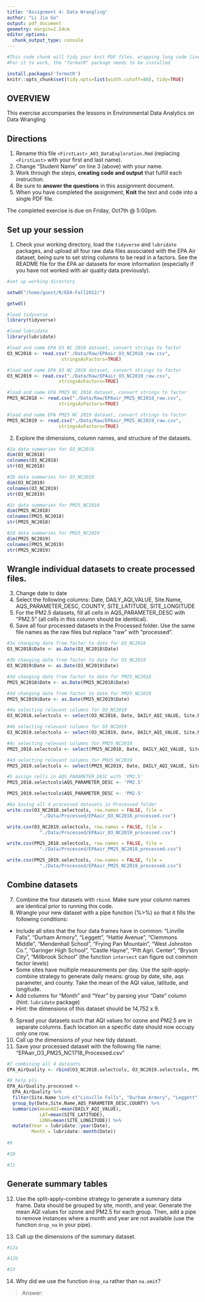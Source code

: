 ```yaml
---
title: "Assignment 4: Data Wrangling"
author: "Li Jia Go"
output: pdf_document
geometry: margin=2.54cm
editor_options: 
  chunk_output_type: console
---
```


```r
#This code chunk will tidy your knit PDF files, wrapping long code lines
#For it to work, the "formatR" package needs to be installed

install.packages('formatR')
knitr::opts_chunk$set(tidy.opts=list(width.cutoff=80), tidy=TRUE)
```

## OVERVIEW

This exercise accompanies the lessons in Environmental Data Analytics on Data Wrangling 

## Directions
1.  Rename this file `<FirstLast>_A03_DataExploration.Rmd` (replacing `<FirstLast>` with your first and last name).
2. Change "Student Name" on line 3 (above) with your name.
3. Work through the steps, **creating code and output** that fulfill each instruction.
4. Be sure to **answer the questions** in this assignment document.
5. When you have completed the assignment, **Knit** the text and code into a single PDF file.

The completed exercise is due on Friday, Oct7th @ 5:00pm.

## Set up your session 
1. Check your working directory, load the `tidyverse` and `lubridate` packages, and upload all four raw data files associated with the EPA Air dataset, being sure to set string columns to be read in a factors. See the README file for the EPA air datasets for more information (especially if you have not worked with air quality data previously). 

```r
#set up working directory

setwd("/home/guest/R/EDA-Fall2022/")

getwd()

#load tidyverse
library(tidyverse)

#load lubridate
library(lubridate)

#load and name EPA O3 NC 2018 dataset, convert strings to factor
O3_NC2018 <- read.csv("./Data/Raw/EPAair_O3_NC2018_raw.csv", 
                    stringsAsFactors=TRUE) 

#load and name EPA O3 NC 2019 dataset, convert strings to factor
O3_NC2019 <- read.csv("./Data/Raw/EPAair_O3_NC2019_raw.csv", 
                   stringsAsFactors=TRUE)

#load and name EPA PM25 NC 2018 dataset, convert strings to factor
PM25_NC2018 <- read.csv("./Data/Raw/EPAair_PM25_NC2018_raw.csv", 
                   stringsAsFactors=TRUE)

#load and name EPA PM25 NC 2019 dataset, convert strings to factor
PM25_NC2019 <- read.csv("./Data/Raw/EPAair_PM25_NC2019_raw.csv", 
                   stringsAsFactors=TRUE)
```

2. Explore the dimensions, column names, and structure of the datasets. 

```r
#2a data summaries for O3_NC2018 
dim(O3_NC2018) 
colnames(O3_NC2018)
str(O3_NC2018)

#2b data summaries for O3_NC2019 
dim(O3_NC2019) 
colnames(O3_NC2019)
str(O3_NC2019)

#2c data summaries for PM25_NC2018 
dim(PM25_NC2018) 
colnames(PM25_NC2018)
str(PM25_NC2018)

#2d data summaries for PM25_NC2019 
dim(PM25_NC2019) 
colnames(PM25_NC2019)
str(PM25_NC2019)


```

## Wrangle individual datasets to create processed files.
3. Change date to date
4. Select the following columns: Date, DAILY_AQI_VALUE, Site.Name, AQS_PARAMETER_DESC, COUNTY, SITE_LATITUDE, SITE_LONGITUDE
5. For the PM2.5 datasets, fill all cells in AQS_PARAMETER_DESC with "PM2.5" (all cells in this column should be identical).
6. Save all four processed datasets in the Processed folder. Use the same file names as the raw files but replace "raw" with "processed".

```r
#3a changing date from factor to date for O3_NC2018
O3_NC2018$Date <- as.Date(O3_NC2018$Date)

#3b changing date from factor to date for O3_NC2019
O3_NC2019$Date <- as.Date(O3_NC2019$Date)

#3d changing date from factor to date for PM25_NC2018
PM25_NC2018$Date <- as.Date(PM25_NC2018$Date)

#3d changing date from factor to date for PM25_NC2019
PM25_NC2019$Date <- as.Date(PM25_NC2019$Date)

#4a selecting relevant columns for O3_NC2018
O3_NC2018.selectcols <- select(O3_NC2018, Date, DAILY_AQI_VALUE, Site.Name, AQS_PARAMETER_DESC, COUNTY:SITE_LONGITUDE)

#4b selecting relevant columns for O3_NC2019
O3_NC2019.selectcols <- select(O3_NC2019, Date, DAILY_AQI_VALUE, Site.Name, AQS_PARAMETER_DESC, COUNTY:SITE_LONGITUDE)

#4c selecting relevant columns for PM25_NC2018
PM25_2018.selectcols <- select(PM25_NC2018, Date, DAILY_AQI_VALUE, Site.Name, AQS_PARAMETER_DESC, COUNTY:SITE_LONGITUDE)

#4d selecting relevant columns for PM25_NC2019
PM25_2019.selectcols <- select(PM25_NC2019, Date, DAILY_AQI_VALUE, Site.Name, AQS_PARAMETER_DESC, COUNTY:SITE_LONGITUDE)

#5 assign cells in AQS_PARAMETER_DESC with 'PM2.5'
PM25_2018.selectcols$AQS_PARAMETER_DESC <- 'PM2.5'

PM25_2019.selectcols$AQS_PARAMETER_DESC <- 'PM2.5'

#6a Saving all 4 processed datasets in Processed folder
write.csv(O3_NC2018.selectcols, row.names = FALSE, file =
            "./Data/Processed/EPAair_O3_NC2018_processed.csv")

write.csv(O3_NC2019.selectcols, row.names = FALSE, file =
            "./Data/Processed/EPAair_O3_NC2019_processed.csv")

write.csv(PM25_2018.selectcols, row.names = FALSE, file =
            "./Data/Processed/EPAair_PM25_NC2018_processed.csv")

write.csv(PM25_2019.selectcols, row.names = FALSE, file =
            "./Data/Processed/EPAair_PM25_NC2019_processed.csv")
```

## Combine datasets
7. Combine the four datasets with `rbind`. Make sure your column names are identical prior to running this code. 
8. Wrangle your new dataset with a pipe function (%>%) so that it fills the following conditions: 

* Include all sites that the four data frames have in common: "Linville Falls", "Durham Armory", "Leggett", "Hattie Avenue", "Clemmons Middle", "Mendenhall School", "Frying Pan Mountain", "West Johnston Co.", "Garinger High School", "Castle Hayne", "Pitt Agri. Center", "Bryson City", "Millbrook School" (the function `intersect` can figure out common factor levels)
* Some sites have multiple measurements per day. Use the split-apply-combine strategy to generate daily means: group by date, site, aqs parameter, and county. Take the mean of the AQI value, latitude, and longitude.
* Add columns for "Month" and "Year" by parsing your "Date" column (hint: `lubridate` package)
* Hint: the dimensions of this dataset should be 14,752 x 9.

9. Spread your datasets such that AQI values for ozone and PM2.5 are in separate columns. Each location on a specific date should now occupy only one row.
10. Call up the dimensions of your new tidy dataset.
11. Save your processed dataset with the following file name: "EPAair_O3_PM25_NC1718_Processed.csv"

```r

#7 combining all 4 datasets
EPA_AirQuality <- rbind(O3_NC2018.selectcols, O3_NC2019.selectcols, PM25_2018.selectcols, PM25_2019.selectcols)

#8 help pls 
EPA_AirQuality.processed <- 
  EPA_AirQuality %>%
  filter(Site.Name %in% c("Linville Falls", "Durham Armory", "Leggett", "Hattie Avenue", "Clemmons Middle", "Mendenhall School", "Frying Pan Mountain", "West Johnston Co.", "Garinger High School", "Castle Hayne", "Pitt Agri. Center", "Bryson City", "Millbrook School")) %>%
  group_by(Date,Site.Name,AQS_PARAMETER_DESC,COUNTY) %>%
  summarize(meanAQI=mean(DAILY_AQI_VALUE),
            LAT=mean(SITE_LATITUDE),
            LONG=mean(SITE_LONGITUDE)) %>%
  mutate(Year = lubridate::year(Date),
         Month = lubridate::month(Date))
        
#9

#10

#11

```


## Generate summary tables
12. Use the split-apply-combine strategy to generate a summary data frame. Data should be grouped by site, month, and year. Generate the mean AQI values for ozone and PM2.5 for each group. Then, add a pipe to remove instances where a month and year are not available (use the function `drop_na` in your pipe). 

13. Call up the dimensions of the summary dataset.

```r
#12a

#12b

#13

```

14. Why did we use the function `drop_na` rather than `na.omit`?

> Answer: 
